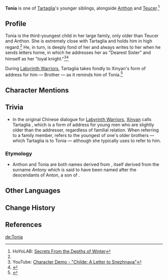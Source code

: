 {{Character Infobox
|type             = Mentioned
|region           = Snezhnaya
|location         = None
|sibling          = Tartaglia
|siblingNote      = Older brother
|sibling2         = Anthon
|siblingNote2     = Younger brother
|sibling3         = Teucer
|siblingNote3     = Younger brother
}}
'''Tonia''' is one of [[Tartaglia]]'s younger siblings, alongside [[Anthon]] and [[Teucer]].<ref name="Tartaglia Intro">HoYoLAB: [https://www.hoyolab.com/article/75641 Secrets From the Depths of Winter]</ref>

==Profile==
Tonia is the third-youngest child in her large family, only older than Teucer and Anthon. She is extremely close with Tartaglia and holds him in high regard.<ref name="Tartaglia Intro" /> He, in turn, is deeply fond of her and always writes to her when he sends letters home, in which he addresses her as "Dearest Sister" and himself as her "loyal knight."<ref>YouTube: [https://youtu.be/3f2-EANyrNM Character Demo - "Childe: A Letter to Snezhnaya"]</ref><ref name="Tartaglia CS Bonus">{{Ref/CS|Tartaglia|Tartaglia's Letters to Home}}</ref>

During [[Labyrinth Warriors]], Tartaglia takes fondly to Xinyan's form of address for him &mdash; Brother &mdash; as it reminds him of Tonia.<ref>{{Ref/Quest|A Tricky Situation}}</ref>

==Character Mentions==
{{Character Mentions}}

==Trivia==
* In the original Chinese dialogue for [[Labyrinth Warriors]], [[Xinyan]] calls Tartaglia {{Lang|mini=1|zh={{wt|小哥||Chinese}}|zh_rm=xiǎogē|zh_lit=young big brother}}, which is a form of address for young men who are slightly older than the addresser, regardless of familial relation. When referring to a family member, {{Lang|mini=1|zh=小哥}} refers to the youngest of one's older brothers &mdash; which Tartaglia is to Tonia &mdash; although she typically uses {{Lang|mini=1|zh={{wt|哥哥||Chinese}}|zh_rm=gēgē|zh_tl=big brother}} to refer to him.

===Etymology===
* Anthon and Tonia are both names derived from {{w|Anthony}}, itself derived from the surname ''Antony'' which is said to have been named after the descendants of Anton, a son of {{w|Heracles}}.

==Other Languages==
{{Other Languages
|default_hidden = 1
|en      = Tonia
|zhs     = 冬妮娅
|zhs_rm  = Dōngnīyà
|zht     = 冬妮婭
|zht_rm  = Dōngníyà
|ja      = トーニャ
|ja_rm   = Toonya
|ko      = 토니아
|ko_rm   = Tonia
|es      = Tonia
|fr      = Tonia
|ru      = Тоня
|ru_note = {{Lang|mini=1|ru={{wt|Тоня}}|ru_rm=Tonya}} is a {{w|Eastern Slavic naming customs#Short forms|short form}} of the name {{Lang|mini=1|ru={{wt|Антонина}}|ru_rm=Antonina}}.
|th      = Tonia
|vi      = Tonia
|de      = Tonia
|id      = Tonia
|pt      = Tonia
|tr      = 
|it      = 
}}

==Change History==
{{Change History|introduced=1.1}}

==References==
{{Reflist}}

[[de:Tonia]]